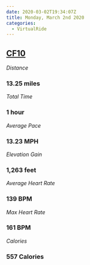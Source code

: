 ```yaml
---
date: 2020-03-02T19:34:07Z
title: Monday, March 2nd 2020
categories:
  - VirtualRide
---
```

## [CF10](https://www.strava.com/activities/3148688365)

_Distance_

### 13.25 miles

_Total Time_

### 1 hour

_Average Pace_

### 13.23 MPH

_Elevation Gain_

### 1,263 feet

_Average Heart Rate_

### 139 BPM

_Max Heart Rate_

### 161 BPM

_Calories_

### 557 Calories
